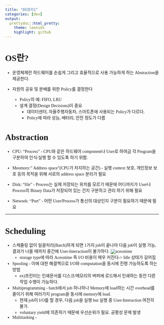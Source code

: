 ---
title: "OS정리1"
categories: [dev]
output: 
  prettydoc::html_pretty:
    theme: leonids
    highlight: github
---
<style type="text/css">
  @font-face {
      font-family: 'twayair';
      src: url('https://cdn.jsdelivr.net/gh/projectnoonnu/noonfonts_tway@1.0/twayair.woff') 
      format('woff');
      font-weight: normal;
      font-style: normal;
  }
  body{
    font-family: 'twayair';
  }
</style>

# OS란?
* 운영체제란 하드웨어를 손쉽게 그리고 효율적으로 사용 가능하게 하는 Abstraction을 제공한다.

* 자원의 공유 및 분배를 위한 Policy를 결정한다
  + Policy의 예: FIFO, LRU
  + 설계 결정(Design Decisions)이 중요
      - 데이터센터, 자율주행자동차, 스마트폰에 사용되는 Policy가 다르다.
      - Policy에 따라 성능, 배터리, 안전 정도가 다름

# Abstraction

* CPU: "Process" - CPU와 같은 하드웨어 component나 User로 하여금 각 Program을 구분하여 인식/실행 할 수 있도록 하기 위함.

* Meomory:" Address space"(CPU가 차지하는 공간) - 실행 context 보호, 개인정보 보호 등의 목적을 위해 서로의 address space 분리가 필요

* Disk: "file" - Process는 실제 저장되는 위치를 모르기 때문에 어디까지가 User나 Process의 Binary Data가 저장되어 있는 건지 구분하고 관리 하기 위해 필요

* Network: "Port" - 어떤 User/Process가 통신의 대상인지 구분이 필요하기 때문에 필요

***

# Scheduling

* 스케쥴링 없이 일괄처리(Batch)하게 되면 1가지 job이 끝나야 다음 job이 실행 가능, 결과가 나올 때까지 중간에 User-Interaction이 불가하다.
   ![acesstime](C:/Users/이정진/Desktop/os정리/io_cost.png)
   - storage type에 따라 Acesstime 즉 I/O 비용이 매우 커진다-> Idle 상태가 길어짐

* Spooling - 이에 대한 해결책으로 I/O와 computation을 동시에 진행 가능하도록 하는 방법
  - ex)프린터는 인쇄문서를 디스크/메모리의 버퍼에 로드해서 인쇄하는 동안 다른 작업 수행이 가능하다.


* Multiprogramming - batch에서 job 하나하나 Memory에 load하는 시간 overhead를 줄이기 위해 여러가지 program을 동시에 memory에 load.
  - 현재 job이 I/O를 할 경우, 다음 job을 실행 but 실행 중 User-Interaction 여전히 불가.
  - voluntary yield에 의존하기 때문에 우선순위가 필요. 공평성 문제 발생

* Multitasking - 
